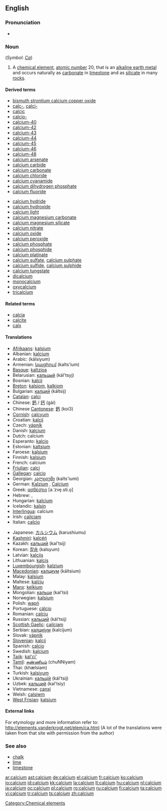 ==English==
{{elements|Ca|potassium|K|scandium|Sc}}

===Pronunciation===
* {{audio|en-us-calcium.ogg|Audio (US)}}

===Noun===
{{wikipedia}}
{{en-noun|-}} (''Symbol'': ''[[Ca]]'')

# A [[chemical element]], [[atomic number]] 20, that is an [[alkaline earth metal]] and occurs naturally as [[carbonate]] in [[limestone]] and as [[silicate]] in many [[rock]]s.

====Derived terms====
{{top2}}
* [[bismuth strontium calcium copper oxide]]
* [[calc-]], [[calci-]]
* [[calcic]]
* [[calcio-]]
* [[calcium-40]]
* [[calcium-42]]
* [[calcium-43]]
* [[calcium-44]]
* [[calcium-45]]
* [[calcium-46]]
* [[calcium-48]]
* [[calcium arsenate]]
* [[calcium carbide]]
* [[calcium carbonate]]
* [[calcium chloride]]
* [[calcium cyanamide]]
* [[calcium dihydrogen phosphate]]
* [[calcium fluoride]]
{{mid2}}
* [[calcium hydride]]
* [[calcium hydroxide]]
* [[calcium light]]
* [[calcium magnesium carbonate]]
* [[calcium magnesium silicate]]
* [[calcium nitrate]]
* [[calcium oxide]]
* [[calcium peroxide]]
* [[calcium phosphate]]
* [[calcium phosphide]]
* [[calcium platinate]]
* [[calcium sulfate]], [[calcium sulphate]]
* [[calcium sulfide]], [[calcium sulphide]]
* [[calcium tungstate]]
* [[dicalcium]]
* [[monocalcium]]
* [[oxycalcium]]
* [[tricalcium]]
{{bottom}}

====Related terms====
* [[calcia]]
* [[calcite]]
* [[calx]]

====Translations====
{{trans-top|chemical element of atomic number 20}}
* [[Afrikaans]]: [[kalsium]]
* Albanian: [[kalcium]]
* Arabic: {{Arab|[[كلسيوم]]}} (kálsiyum) {{m}}
* Armenian: [[կալցիում]] (kalts'ium)
* [[Basque]]: [[kaltzioa]]
* Belarusian: [[кальцый]] (kál'tsyj) {{m}}
* Bosnian: [[kalcij]]
* [[Breton]]: [[kalsiom]], [[kalkiom]] {{m}}
* Bulgarian: [[калций]] (káltsij) {{m}}
* [[Catalan]]: [[calci]]
* Chinese: [[鈣]] / [[钙]] (gài)
* Chinese [[Cantonese]]: [[鈣]] (koi3)
* [[Cornish]]: [[calcyum]]
* Croatian: [[kalcij]]
* Czech: [[vápník]]
* Danish: [[kalcium]]
* Dutch: calcium {{n}}
* Esperanto: [[kalcio]]
* Estonian: [[kaltsium]]
* Faroese: [[kalsium]]
* Finnish: [[kalsium]]
* French: calcium {{m}}
* [[Friulian]]: [[calci]]
* [[Gallegan]]: [[calcio]]
* Georgian: [[კალციუმი]] (kalts'iumi)
* German: [[Kalzium]] {{n}}, [[Calcium]] {{n}}
* Greek: [[ασβέστιο]] [a.ˈzve̞.sti.o̞] {{n}}
* Hebrew: {{he-translation|סידן|sidán}}, {{he-translation|קלציום|qáltzium}}
* Hungarian: [[kalcium]]
* Icelandic: [[kalsín]]
* [[Interlingua]]: calcium
* Irish: [[cailciam]]
* Italian: [[calcio]] {{m}}
{{trans-mid}}
* Japanese: [[カルシウム]] (karushiumu)
* [[Kashmiri]]: [[kalcéń]]
* Kazakh: [[кальций]] (kal'tsij)
* Korean: [[칼슘]] (kalsyum)
* Latvian: [[kalcijs]]
* Lithuanian: [[kalcis]]
* [[Luxembourgish]]: [[kalzium]]
* [[Macedonian]]: [[калциум]] (káltsium) {{m}}
* Malay: [[kalsium]]
* Maltese: [[kalċju]]
* [[Manx]]: [[kelkium]]
* Mongolian: [[кальци]] (kal'tsi)
* Norwegian: [[kalsium]]
* Polish: [[wapń]] {{m}}
* Portuguese: [[cálcio]] {{m}}
* Romanian: [[calciu]] {{n}}
* Russian: [[кальций]] (kál'tsij) {{m}}
* [[Scottish Gaelic]]: [[cailciam]]
* Serbian: [[калциjум]] (kalcijum) {{m}}
* Slovak: [[vápník]]
* [[Slovenian]]: [[kalcij]]
* Spanish: [[calcio]] {{m}}
* Swedish: [[kalcium]]
* [[Tajik]]: [[kal'ci']]
* [[Tamil]]: [[சுண்ணியம்]] (chuNNiyam)
* Thai: {{Thai|[[แคลเซียม]]}} (khælsiam)
* Turkish: [[kalsiyum]]
* Ukrainian: [[кальцiй]] (kál'tsij) {{m}}
* Uzbek: [[кальций]] (kal'tsiy)
* Vietnamese: [[canxi]]
* Welsh: [[calsiwm]]
* [[West Frisian]]: [[kalsium]]
{{trans-bottom}}

====External links====
{{Wikisource1911Enc|Calcium}}

For etymology and more information refer to:
http://elements.vanderkrogt.net/elem/ca.html
(A lot of the translations were taken from that site with permission from the author)

===See also===
* [[chalk]]
* [[lime]]
* [[limestone]]

[[Category:Chemical elements]]

[[ar:calcium]]
[[ast:calcium]]
[[de:calcium]]
[[el:calcium]]
[[fr:calcium]]
[[ko:calcium]]
[[io:calcium]]
[[id:calcium]]
[[kk:calcium]]
[[la:calcium]]
[[lt:calcium]]
[[hu:calcium]]
[[nl:calcium]]
[[ja:calcium]]
[[oc:calcium]]
[[pl:calcium]]
[[ro:calcium]]
[[ru:calcium]]
[[fi:calcium]]
[[ta:calcium]]
[[vi:calcium]]
[[tr:calcium]]
[[ts:calcium]]
[[zh:calcium]]